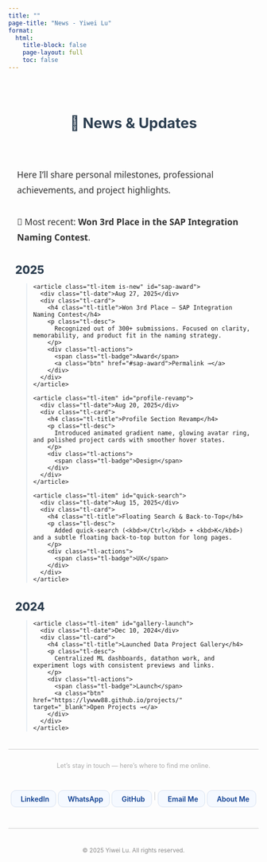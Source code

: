```yaml
---
title: ""
page-title: "News - Yiwei Lu"
format:
  html:
    title-block: false
    page-layout: full
    toc: false
---
```


<style>
.page-intro {
  max-width: 800px;
  margin: 4em auto 2em;
  font-size: 1.1rem;
  line-height: 1.8;
  color: #333;
  font-family: 'Segoe UI', system-ui, sans-serif;
  padding: 0 1em;
}
.section-title {
  text-align: center;
  font-size: 1.8rem;
  font-weight: 700;
  margin-top: 3em;
  margin-bottom: 1em;
  color: #2c3e50;
}

/* Buttons (如果全站已有 .btn 可删除此段) */
.btn {
  display:inline-flex; align-items:center; gap:.45em;
  padding:.55em .9em; border-radius:10px; border:1px solid #d8e2f1;
  text-decoration:none; font-weight:600; color:#0b3d91;
  background:#f5f9ff; transition:transform .05s ease, box-shadow .15s ease;
}
.btn:hover { box-shadow:0 2px 10px rgba(0,0,0,.06); text-decoration:none; }
.btn:active { transform:translateY(1px); }

/* ===== Timeline ===== */
.timeline{
  --line:#e6edf5;
  --dot:#0d6efd;
  --text:#2c3e50;
  --muted:#6b7a90;
  max-width: 920px; margin: 2.5em auto; padding: 0 1em;
}
.timeline-year{
  font-weight: 800; font-size: 1.4rem; color: var(--text);
  margin: 1.5em 0 .6em;
}
.tl-list{
  position: relative; margin-left: 1rem; padding-left: 1.25rem;
}
.tl-list::before{
  content:""; position:absolute; top:0; bottom:0; left:.35rem;
  width:2px; background: var(--line);
}
.tl-item{
  position: relative; margin: 1.1em 0 1.4em;
}
.tl-item::before{
  content:""; position:absolute; left:-.05rem; top:.25rem;
  width:.8rem; height:.8rem; border-radius:50%;
  background: #fff; border:3px solid var(--dot);
  box-shadow: 0 0 0 3px rgba(13,110,253,.08);
}
.tl-date{
  display:inline-block; font-weight:700; color: var(--dot);
  font-size:.95rem; margin-bottom:.35rem;
}
.tl-card{
  background:#fff; border:1px solid #e8ecf3; border-radius:12px;
  padding: .9em 1em; box-shadow: 0 2px 10px rgba(0,0,0,.03);
}
.tl-title{
  margin:0 0 .25rem; font-weight:700; color: var(--text); font-size:1.05rem;
}
.tl-desc{
  margin:.2rem 0 .6rem; color: var(--muted); line-height:1.65;
}
.tl-actions{ display:flex; gap:.5em; flex-wrap:wrap; }
.tl-badge{
  display:inline-block; font-size:.78rem; padding:.25em .55em;
  border-radius:999px; background:#f5f9ff; border:1px solid #d8e2f1; color:#0b3d91;
}

/* 小屏优化 */
@media (max-width: 600px){
  .tl-card{ padding: .85em .9em; }
  .tl-title{ font-size:1rem; }
}

/* 高亮最近一条（可选） */
.tl-item.is-new::before{ border-color:#ffc107; box-shadow:0 0 0 3px rgba(255,193,7,.18); }
.tl-item.is-new .tl-date{ color:#b78100; }

/* Connect strip */
.connect-container {
  display: flex; flex-wrap: wrap; gap: 1em; align-items: center; justify-content:center;
  max-width: 900px; margin: 2em auto;
}
</style>

<div class="section-title">📰 News & Updates</div>

<div class="page-intro">
  Here I’ll share personal milestones, professional achievements, and project highlights.
  <br><br>
  📢 Most recent: <strong>Won 3rd Place in the SAP Integration Naming Contest</strong>.
</div>

<div class="timeline" aria-label="Timeline of news and updates">

  <!-- 2025 -->
  <div class="timeline-year">2025</div>
  <div class="tl-list">
    <article class="tl-item is-new" id="sap-award">
      <div class="tl-date">Aug 27, 2025</div>
      <div class="tl-card">
        <h4 class="tl-title">Won 3rd Place — SAP Integration Naming Contest</h4>
        <p class="tl-desc">
          Recognized out of 300+ submissions. Focused on clarity, memorability, and product fit in the naming strategy.
        </p>
        <div class="tl-actions">
          <span class="tl-badge">Award</span>
          <a class="btn" href="#sap-award">Permalink →</a>
        </div>
      </div>
    </article>

    <article class="tl-item" id="profile-revamp">
      <div class="tl-date">Aug 20, 2025</div>
      <div class="tl-card">
        <h4 class="tl-title">Profile Section Revamp</h4>
        <p class="tl-desc">
          Introduced animated gradient name, glowing avatar ring, and polished project cards with smoother hover states.
        </p>
        <div class="tl-actions">
          <span class="tl-badge">Design</span>
        </div>
      </div>
    </article>

    <article class="tl-item" id="quick-search">
      <div class="tl-date">Aug 15, 2025</div>
      <div class="tl-card">
        <h4 class="tl-title">Floating Search & Back-to-Top</h4>
        <p class="tl-desc">
          Added quick-search (<kbd>⌘/Ctrl</kbd> + <kbd>K</kbd>) and a subtle floating back-to-top button for long pages.
        </p>
        <div class="tl-actions">
          <span class="tl-badge">UX</span>
        </div>
      </div>
    </article>
  </div>

  <!-- 2024 -->
  <div class="timeline-year">2024</div>
  <div class="tl-list">
    <article class="tl-item" id="gallery-launch">
      <div class="tl-date">Dec 10, 2024</div>
      <div class="tl-card">
        <h4 class="tl-title">Launched Data Project Gallery</h4>
        <p class="tl-desc">
          Centralized ML dashboards, datathon work, and experiment logs with consistent previews and links.
        </p>
        <div class="tl-actions">
          <span class="tl-badge">Launch</span>
          <a class="btn" href="https://lywww88.github.io/projects/" target="_blank">Open Projects →</a>
        </div>
      </div>
    </article>
  </div>

</div>

<div aria-hidden="true" style="border-top: 1px solid #ccc; margin: 1.5em 0;"></div>

<p style="text-align: center; color: #aaa; font-size: 0.9em; margin-top: 2em;">
  Let’s stay in touch — here’s where to find me online.
</p>

<div class="connect-container">
  <a href="https://www.linkedin.com/in/yiwei-lu78" class="btn" target="_blank"><i class="bi bi-linkedin"></i> LinkedIn</a>
  <a href="https://wa.me/6266736276" class="btn" target="_blank"><i class="bi bi-whatsapp"></i> WhatsApp</a>
  <a href="https://github.com/lywww88" class="btn" target="_blank"><i class="bi bi-github"></i> GitHub</a>
  <span style="color: #ccc;">|</span>
  <a href="mailto:yiweilu36@uci.edu" class="btn"><i class="bi bi-envelope"></i> Email Me</a>
  <a href="https://lywww88.github.io/about.html" class="btn"><i class="bi bi-person-circle"></i> About Me</a>
</div>

<div aria-hidden="true" style="border-top: 1px solid #ccc; margin: 1.5em 0;"></div>

<p style="text-align: center; color: #888; font-size: 0.85em; margin-top: 3em;">
  © 2025 Yiwei Lu. All rights reserved.
</p>
